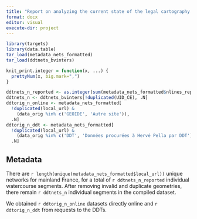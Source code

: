 ```yaml
---
title: "Report on analyzing the current state of the legal cartography of watercourses in France"
format: docx
editor: visual
execute-dir: project
---
```


```r
library(targets)
library(data.table)
tar_load(metadata_nets_formatted)
tar_load(ddtnets_bvinters)

knit_print.integer = function(x, ...) {
  prettyNum(x, big.mark=",")
}

ddtnets_n_reported <- as.integer(sum(metadata_nets_formatted$nlines_reported))
ddtnets_n <- ddtnets_bvinters[!duplicated(UID_CE), .N]
ddtorig_n_online <- metadata_nets_formatted[
  !duplicated(local_url) &
    (data_orig %in% c('GEOIDE', 'Autre site')), 
  .N]
ddtorig_n_ddt <- metadata_nets_formatted[
  !duplicated(local_url) & 
    (data_orig %in% c('DDT', 'Données procurées à Hervé Pella par DDT')), 
  .N]

```

## Metadata

There are `r length(unique(metadata_nets_formatted$local_url))` unique networks for mainland France, for a total of `r ddtnets_n_reported` individual watercourse segments. After removing invalid and duplicate geometries, there remain `r ddtnets_n` individual segments in the compiled dataset.

We obtained `r ddtorig_n_online` datasets directly online and `r ddtorig_n_ddt` from requests to the DDTs. 


